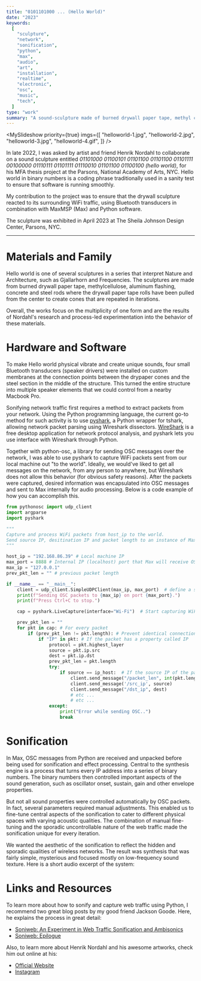 ```yaml
---
title: "0101101000 ... (Hello World)"
date: "2023"
keywords:
  [
    "sculpture",
    "network",
    "sonification",
    "python",
    "max",
    "audio",
    "art",
    "installation",
    "realtime",
    "electronic",
    "osc",
    "music",
    "tech",
  ]
type: "work"
summary: "A sound-sculpture made of burned drywall paper tape, methyl cellulose, aluminum flashing, bluetooth transducers, concrete and steel rods. The sculpture generates sound and vibrations based on the wifi traffic on-site. Made in collaboration with Henrik Nordahl."
---
```


<MySlideshow
  priority={true}
  imgs={[
    "helloworld-1.jpg",
    "helloworld-2.jpg",
    "helloworld-3.jpg",
    "helloworld-4.gif",
  ]}
/>

In late 2022, I was asked by artist and friend <MyLink href="https://henriknordahl.com/">Henrik Nordahl</MyLink> to collaborate on a sound sculpture entitled _01101000 01100101 01101100 01101100 01101111 00100000 01110111 01101111 01110010 01101100 01100100 (hello world)_, for his MFA thesis project at the Parsons, National Academy of Arts, NYC. Hello world in binary numbers is a coding phrase traditionally used in a sanity test to ensure that software is running smoothly.

My contribution to the project was to ensure that the drywall sculpture reacted to its surrounding WiFi traffic, using Bluetooth transducers in combination with MaxMSP (Max) and Python software.

The sculpture was exhibited in April 2023 at The Sheila Johnson Design Center, Parsons, NYC.

---

# Materials and Family

Hello world is one of several sculptures in a series that interpret Nature and Architecture, such as <MyLink href="https://henriknordahl.com/Gjallarhorn">Gjallarhorn</MyLink> and <MyLink href="https://henriknordahl.com/Frequencies-copy">Frequencies</MyLink>. The sculptures are made from burned drywall paper tape, methylcellulose, aluminum flashing, concrete and steel rods where the drywall paper tape rolls have been pulled from the center to create cones that are repeated in iterations.

Overall, the works focus on the multiplicity of one form and are the results of Nordahl's research and process-led experimentation into the behavior of these materials.

# Hardware and Software

To make Hello world physical vibrate and create unique sounds, four small Bluetooth transducers (speaker drivers) were installed on custom membranes at the connection points between the drypaper cones and the steel section in the middle of the structure. This turned the entire structure into multiple speaker elements that we could control from a nearby Macbook Pro.

<MyImage
  src="helloworld-5.jpg"
  alt="bluetooth tranducers placement on hello world"
  caption="Two sets of bluetooth tranducers placed on hello world. These Bluetooth devices work great if you don't care about latency. They also elleviate the need for cables, amplifiers and other audio gear that can complicate aesthetic pieces like this."
/>

Sonifying network traffic first requires a method to extract packets from your network. Using the Python programming language, the current go-to method for such activity is to use [pyshark](https://pypi.org/project/pyshark/), a Python wrapper for tshark, allowing network packet parsing using Wireshark dissectors. [WireShark](https://www.wireshark.org/) is a free desktop application for network protocol analysis, and pyshark lets you use interface with Wireshark through Python.

Together with python-osc, a library for sending OSC messages over the network, I was able to use pyshark to capture WiFi packets sent from our local machine out "to the world". Ideally, we would've liked to get all messages on the network, from any person to anywhere, but Wireshark does not allow this behavior (for obvious safety reasons). After the packets were captured, desired information was encapsulated into OSC messages and sent to Max internally for audio processing. Below is a code example of how you can accomplish this.

```Python
from pythonosc import udp_client
import argparse
import pyshark

"""
Capture and process WiFi packets from host_ip to the world.
Send source IP, desitination IP and packet length to an instance of Max running locally.
"""

host_ip = "192.168.86.39" # Local machine IP
max_port = 8888 # Internal IP (localhost) port that Max will receive OSC messages from python on.
max_ip = "127.0.0.1"
prev_pkt_len = "" # previous packet length

if __name__ == "__main__":
    client = udp_client.SimpleUDPClient(max_ip, max_port)  # define a simple UDP client for sending OSC messages to Max
    print(f"Sending OSC packets to {max_ip} on port {max_port}.")
    print(f"Press Ctrl+C to stop.")

    cap = pyshark.LiveCapture(interface="Wi-Fi")  # Start capturing WiFi network packets

    prev_pkt_len = ""
    for pkt in cap: # For every packet
        if (prev_pkt_len != pkt.length): # Prevent identical connections from clogging our program
            if "IP" in pkt: # If the packet has a property called IP
                protocol = pkt.highest_layer
                source = pkt.ip.src
                dest = pkt.ip.dst
                prev_pkt_len = pkt.length
                try:
                    if source == ip_host:  # If the source IP of the packet matches my ip_host
                        client.send_message("/packet_len", int(pkt.length)) # send stuff to Max
                        client.send_message('/src_ip', source)
                        client.send_message("/dst_ip", dest)
                        # etc ...
                        # etc ...
                except:
                    print("Error while sending OSC..")
                    break
```

# Sonification

In Max, OSC messages from Python are received and unpacked before being used for sonification and effect processing. Central to the synthesis engine is a process that turns every IP address into a series of binary numbers. The binary numbers then controlled important aspects of the sound generation, such as oscillator onset, sustain, gain and other envelope properties.

But not all sound properties were controlled automatically by OSC packets. In fact, several parameters required manual adjustments. This enabled us to fine-tune central aspects of the sonification to cater to different physical spaces with varying acoustic qualities. The combination of manual fine-tuning and the sporadic uncontrollable nature of the web traffic made the sonification unique for every iteration.

We wanted the aesthetic of the sonification to reflect the hidden and sporadic qualities of wireless networks. The result was synthesis that was fairly simple, mysterious and focused mostly on low-frequency sound texture. Here is a short audio excerpt of the system:

<MyAudioPlayer src="helloworld.mp3" />

# Links and Resources

To learn more about how to sonify and capture web traffic using Python, I recommend two great blog posts by my good friend Jackson Goode. Here, he explains the process in great detail:

- [Soniweb: An Experiment in Web Traffic Sonification and Ambisonics](https://jackson.gd/soniweb/)
- [Soniweb: Epilogue](https://jackson.gd/soniweb-2/)

Also, to learn more about Henrik Nordahl and his awesome artworks, check him out online at his:

- [Official Website](https://henriknordahl.com)
- [Instagram](https://www.instagram.com/nordahl.works/)
